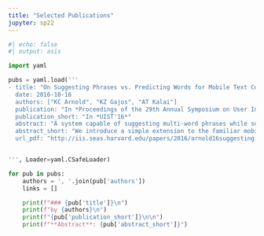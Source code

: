 ```yaml
---
title: "Selected Publications"
jupyter: sp22
---
```


```python
#| echo: false
#| output: asis

import yaml

pubs = yaml.load('''
- title: "On Suggesting Phrases vs. Predicting Words for Mobile Text Composition"
  date: 2016-10-16
  authors: ["KC Arnold", "KZ Gajos", "AT Kalai"]
  publication: "In *Proceedings of the 29th Annual Symposium on User Interface Software and Technology*, UIST '16"
  publication_short: "In *UIST'16*"
  abstract: "A system capable of suggesting multi-word phrases while someone is writing could supply ideas about content and phrasing and allow those ideas to be inserted efficiently. Meanwhile, statistical language modeling has provided various approaches to predicting phrases that users type. We introduce a simple extension to the familiar mobile keyboard suggestion interface that presents phrase suggestions that can be accepted by a repeated-tap gesture. In an extended composition task, we found that phrases were interpreted as suggestions that affected the content of what participants wrote more than conventional single-word suggestions, which were interpreted as predictions. We highlight a design challenge: how can a phrase suggestion system make valuable suggestions rather than just accurate predictions? "
  abstract_short: "We introduce a simple extension to the familiar mobile keyboard suggestion interface that presents phrase suggestions that can be accepted by a repeated-tap gesture. In an extended composition task, we found that phrases were interpreted as suggestions that affected the content of what participants wrote more than conventional single-word suggestions, which were interpreted as predictions."
  url_pdf: "http://iis.seas.harvard.edu/papers/2016/arnold16suggesting.pdf"


''', Loader=yaml.CSafeLoader)

for pub in pubs:
    authors = ', '.join(pub['authors'])
    links = []

    print(f"### {pub['title']}\n")
    print(f"by {authors}\n")
    print(f"{pub['publication_short']}\n\n")
    print(f"**Abstract**: {pub['abstract_short']}")
```
